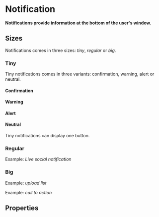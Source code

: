 # Notification

**Notifications provide information at the bottom of the user's window.**

<DemoBlock demo="default" withThemeSwitcher />

## Sizes

Notifications comes in three sizes: _tiny_, _regular_ or _big_.

### Tiny

Tiny notifications comes in three variants: confirmation, warning, alert or neutral.

#### Confirmation

<DemoBlock demo="tiny-1" withThemeSwitcher />

#### Warning

<DemoBlock demo="tiny-2" withThemeSwitcher />

#### Alert

<DemoBlock demo="tiny-3" withThemeSwitcher />

#### Neutral

<DemoBlock demo="tiny-4" withThemeSwitcher />

Tiny notifications can display one button.

<DemoBlock demo="tiny-5" withThemeSwitcher />

### Regular

Example: _Live social notification_

<DemoBlock demo="regular" withThemeSwitcher />

### Big

Example: _upload list_

<DemoBlock demo="big-1" withThemeSwitcher />

Example: _call to action_

<DemoBlock demo="big-2" withThemeSwitcher />

## Properties

<PropTable component="Notification" />
